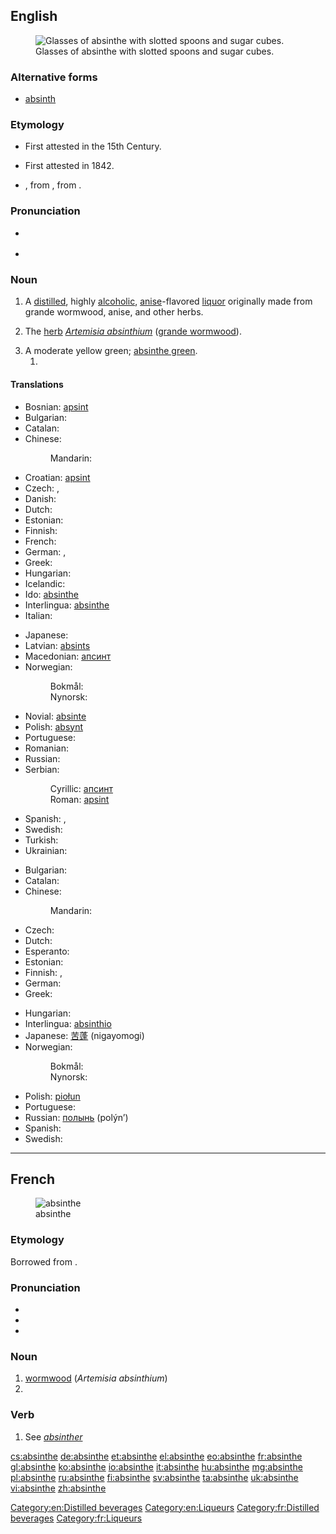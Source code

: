 {{also|Absinthe}}
==English==
{{wikipedia}}
[[Image:Two-absinthe-glasses.jpg|thumb|right|Glasses of absinthe with slotted spoons and sugar cubes.]]

===Alternative forms===
* [[absinth]]

===Etymology===
* First attested in the 15th Century.
* {{sense|alcohol}} First attested in 1842.
* {{etyl|fr}} {{term|absinthe|lang=fr}}, from {{etyl|la}} {{term|absinthium|lang=la}}, from {{etyl|grc}} {{term|αψίνθιον|tr=apsinthion||wormwood|sc=polytonic|lang=grc}}.

===Pronunciation===
* {{a|UK|US}} {{IPA|/ˈæb.sɪnθ/}} {{X-SAMPA|/"{b.sInT/}}
* {{audio|en-us-absinthe.ogg|Audio (US English)}}

===Noun===
{{en-noun}}

# {{sense|alcohol}} A [[distill]]ed, highly [[alcoholic]], [[anise]]-flavored [[liquor]] originally made from grande wormwood, anise, and other herbs.
# {{context|obsolete}} The [[herb]] ''[[absinthium|Artemisia absinthium]]'' ([[grande wormwood]]).
# A moderate yellow green; [[absinthe green]].
## {{colour panel|absinthe green|88c641}}

====Translations====
{{trans-top|liquor}}
* Bosnian: [[apsint]] {{m}}
* Bulgarian: {{t-|bg|абсент}}
* Catalan: {{t-|ca|absenta}} {{f}}
* Chinese:
*: Mandarin: {{t-|cmn|苦艾酒|tr=kǔ'àijiǔ|sc=Hani}}
* Croatian: [[apsint]] {{m}}
* Czech: {{t-|cs|absinth|m}}, {{t-|cs|absint|m}}
* Danish: {{t-|da|absint}}
* Dutch: {{t+|nl|absint}}
* Estonian: {{t+|et|absint}}
* Finnish: {{t+|fi|absintti}}
* French: {{t+|fr|absinthe|m}}
* German: {{t+|de|Absinth|m}},  {{t|de|Wermutbranntwein|n}}
* Greek: {{t+|el|αψέντι|n|tr=apsénti}}
* Hungarian: {{t+|hu|abszint}}
* Icelandic: {{t|is|malurtarbrennivín|n}}
* Ido: [[#Ido|absinthe]]
* Interlingua: [[#Interlingua|absinthe]]
* Italian: {{t+|it|assenzio}}
{{trans-mid}}
* Japanese: {{t|ja| アブサン|tr=abusan}}
* Latvian: [[absints]]
* Macedonian: [[апсинт]] {{m}}
* Norwegian:
*: Bokmål: {{t+|no|absint|m}}
*: Nynorsk: {{t-|nn|absint|m|xs=Norwegian Nynorsk}}
* Novial: [[absinte]]
* Polish: [[absynt]] {{m}}
* Portuguese: {{t+|pt|absinto|m}}
* Romanian: {{t+|ro|absint}}
* Russian: {{t+|ru|абсент|m|tr=absént}}
* Serbian:
*: Cyrillic: [[апсинт]] {{m}}
*: Roman: [[apsint]] {{m}}
* Spanish: {{t+|es|ajenjo|m}},  {{t+|es|absintio|m}}
* Swedish: {{t+|sv|absint|c}}
* Turkish: {{t-|tr|absint}}
* Ukrainian: {{t+|uk|абсент|m|xs=Ukrainian}}
{{trans-bottom}}

{{trans-top|''Artemisia absinthium''}}
* Bulgarian: {{t|bg|пелин}}
* Catalan: {{t|ca|donzell|m}}
* Chinese:
*: Mandarin: {{t|cmn|苦艾|tr=kǔ'ài|sc=Hani}}
* Czech: {{t+|cs|pelyněk|m}}
* Dutch: {{t+|nl|alsem|m}}
* Esperanto: {{t+|eo|absinto|xs=Esperanto}}
* Estonian: {{t|et|koirohi}}
* Finnish: {{t+|fi|koiruoho}}, {{t+|fi|mali}}
* German: {{t+|de|Wermut|m}}
* Greek: {{t|el|αψιθιά|f|tr=apsithiá|sc=Grek}}
{{trans-mid}}
* Hungarian: {{t-|hu|fehér üröm}}
* Interlingua: [[absinthio]]
* Japanese: [[苦蓬]] (nigayomogi)
* Norwegian:
*: Bokmål: {{t|no|malurt|m}}
*: Nynorsk: {{t|nn|malurt|m|xs=Norwegian Nynorsk}}
* Polish: [[piołun]] {{m}}
* Portuguese: {{t+|pt|absinto|m}}
* Russian: [[полынь]] (polýn’) {{f}}
* Spanish: {{t+|es|ajenjo|m}}
* Swedish: {{t|sv|malört|c}}
{{trans-bottom}}

[[Category:en:Distilled beverages]]
[[Category:en:Liqueurs]]

----

==French==
{{wikipedia|lang=fr}}
[[Image:Koeh-164.jpg|thumb|absinthe]]

===Etymology===
Borrowed from {{etyl|la|fr}} {{term|absinthium|lang=la}}.

===Pronunciation===
* {{IPA|/ap.sɛ̃t/|lang=fr}}
* {{audio|Fr-absinthe.ogg|Audio}}
* {{audio|Fr-Paris--absinthe.ogg|Audio (Paris)}}

===Noun===
{{fr-noun|f}}

# [[wormwood]] (''Artemisia absinthium'')
# {{l|en|absinthe}}

===Verb===
{{fr-verb-form}}

# See ''[[absinther]]''

[[Category:fr:Distilled beverages]]
[[Category:fr:Liqueurs]]

[[cs:absinthe]]
[[de:absinthe]]
[[et:absinthe]]
[[el:absinthe]]
[[eo:absinthe]]
[[fr:absinthe]]
[[gl:absinthe]]
[[ko:absinthe]]
[[io:absinthe]]
[[it:absinthe]]
[[hu:absinthe]]
[[mg:absinthe]]
[[pl:absinthe]]
[[ru:absinthe]]
[[fi:absinthe]]
[[sv:absinthe]]
[[ta:absinthe]]
[[uk:absinthe]]
[[vi:absinthe]]
[[zh:absinthe]]
